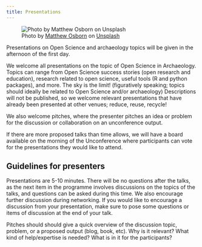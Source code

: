 ```yaml
---
title: Presentations
---
```


![Photo by <a href="https://unsplash.com/@matthewosborn?utm_content=creditCopyText&utm_medium=referral&utm_source=unsplash">Matthew Osborn</a> on <a href="https://unsplash.com/photos/people-sitting-on-chair-in-front-of-table-wMRIcT86SWU?utm_content=creditCopyText&utm_medium=referral&utm_source=unsplash">Unsplash</a>](https://images.unsplash.com/photo-1591115765373-5207764f72e7?q=80&w=1740&auto=format&fit=crop&ixlib=rb-4.0.3&ixid=M3wxMjA3fDB8MHxwaG90by1wYWdlfHx8fGVufDB8fHx8fA%3D%3D){.crop}

Presentations on Open Science and archaeology topics will be given in the afternoon of the first day.

We welcome all presentations on the topic of Open Science in Archaeology.
Topics can range from Open Science
success stories (open research and education), research related to open science,
useful tools (R and python packages), and more. The sky is the limit! (figuratively speaking;
topics should ideally be related to Open Science and/or archaeology)
Descriptions will not be published, so we welcome relevant presentations that have already
been presented at other venues; reduce, reuse, recycle!

We also welcome pitches, where the presenter pitches an idea or problem for the discussion or
collaboration on an unconference output.

If there are more proposed talks than time allows, we will have a board available on the morning of
the Unconference where participants can vote for the presentations they would like to attend.

## Guidelines for presenters

Presentations are 5-10 minutes. There will be no questions after the talks,
as the next item in the programme involves discussions on the topics of the talks, and
questions can be asked during this time. We also encourage further discussion during
networking. If you would like to encourage a discussion from your presentation, make
sure to pose some questions or items of discussion at the end of your talk.

Pitches should should give a quick overview of the
discussion topic, problem, or a proposed output (blog, book, etc). Why is it relevant?
What kind of help/expertise is needed? What is in it for the participants?

